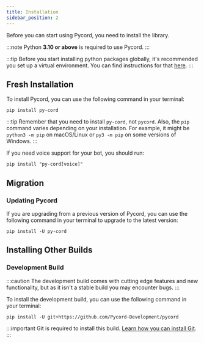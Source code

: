 ```yaml
---
title: Installation
sidebar_position: 2
---
```


Before you can start using Pycord, you need to install the library.

:::note
Python **3.10 or above** is required to use Pycord.
:::

:::tip
Before you start installing python packages globally, it's recommended you set up a virtual environment.
You can find instructions for that [here](More/virtual-environments).
:::

## Fresh Installation

To install Pycord, you can use the following command in your terminal:

    pip install py-cord

:::tip
Remember that you need to install `py-cord`, not `pycord`.
Also, the `pip` command varies depending on your installation. For example, it might be `python3 -m pip` on macOS/Linux or `py3 -m pip` on some versions of Windows.
:::

If you need voice support for your bot, you should run:

    pip install "py-cord[voice]"

## Migration

### Updating Pycord

If you are upgrading from a previous version of Pycord, you can use the following command in your terminal to upgrade to the latest version:

    pip install -U py-cord

## Installing Other Builds

### Development Build

:::caution
The development build comes with cutting edge features and new functionality, but as it isn't a stable build you may encounter bugs.
:::

To install the development build, you can use the following command in your terminal:

    pip install -U git+https://github.com/Pycord-Development/pycord

:::important
Git is required to install this build. [Learn how you can install Git](./more/git).
:::

